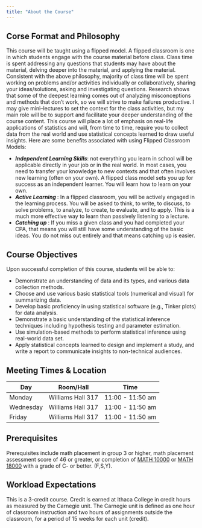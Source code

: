 ```yaml
---
title: "About the Course"
---
```

## Corse Format and Philosophy
This course will be taught using a flipped model. A flipped classroom is one in which students engage with the course material before class. Class time is spent addressing any questions that students may have about the material, delving deeper into the material, and applying the material.\
Consistent with the above philosophy, majority of class time will be spent working on problems and/or activities individually or collaboratively, sharing your ideas/solutions, asking and investigating questions. Research shows that some of the deepest learning comes out of analyzing misconceptions and methods that don’t work, so we will strive to make failures productive. I may give mini–lectures to set the context for the class activities, but my main role will be to support and facilitate your deeper understanding of the course content. This course will place a lot of emphasis on real-life applications of statistics and will, from time to time, require you to collect data from the real world and use statistical concepts learned to draw useful insights.
Here are some benefits associated with using Flipped Classroom Models:

- ***Independent Learning Skills***: not everything you learn in school will be applicable directly in your job or in the real world. In most cases, you need to transfer your knowledge to new contexts and that often involves new learning (often on your own). A flipped class model sets you up for success as an independent learner. You will learn how to learn on your own.
-  ***Active Learning ***: In a flipped classroom, you will be actively engaged in the learning process. You will be asked to think, to write, to discuss, to solve problems, to analyze, to create, to evaluate, and to apply. This is a much more effective way to learn than passively listening to a lecture.
-  ***Catching up ***: If you miss a given class and you had completed your CPA, that means you will still have some understanding of the basic ideas. You do not miss out entirely and that means catching up is easier.



## Course Objectives

Upon successful completion of this course, students will be able to:

-   Demonstrate an understanding of data and its types, and various data collection methods.
-  Choose and use various basic statistical tools (numerical and visual) for summarizing data.
-   Develop basic proficiency in using statistical software (e.g., Tinker plots) for data analysis.
-   Demonstrate a basic understanding of the statistical inference techniques including hypothesis testing and parameter estimation.
-   Use simulation-based methods to perform statistical inference using real-world data set.
-   Apply statistical concepts learned to design and implement a study, and write a report to communicate insights to non-technical audiences.

## Meeting Times & Location

| Day       | Room/Hall         | Time             |
|-----------|:-----------------:|:----------------:|
| Monday    | Williams Hall 317 | 11:00 - 11:50 am |
| Wednesday | Williams Hall 317 | 11:00 - 11:50 am |
| Friday    | Williams Hall 317 | 11:00 - 11:50 am |


## Prerequisites

Prerequisites include math placement in group 3 or higher, math placement assessment score of 46 or greater, or completion of [MATH 10000](https://catalog.ithaca.edu/undergrad/coursesaz/math/) or [MATH 18000](https://catalog.ithaca.edu/undergrad/coursesaz/math/) with a grade of C- or better. (F,S,Y).

## Workload Expectations

This is a 3-credit course. Credit is earned at Ithaca College in credit hours as measured by the Carnegie unit. The Carnegie unit is defined as one hour of classroom instruction and two hours of assignments outside the classroom, for a period of 15 weeks for each unit (credit).

